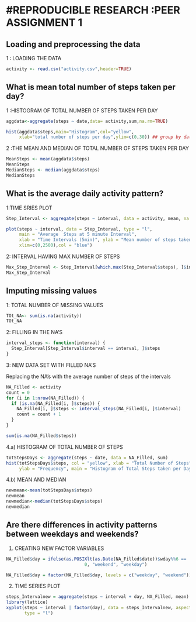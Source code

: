 #REPRODUCIBLE RESEARCH :PEER ASSIGNMENT 1
========================================================

## Loading and preprocessing the data
1 : LOADING THE DATA

```r
activity <- read.csv("activity.csv",header=TRUE)

```

## What is mean total number of steps taken per day?
1 :HISTOGRAM OF TOTAL NUMBER OF STEPS TAKEN PER DAY

```r
aggdata<-aggregate(steps ~ date,data= activity,sum,na.rm=TRUE) 

hist(aggdata$steps,main="Histogram",col="yellow",
     xlab="total number of steps per day",ylim=c(0,30)) ## group by date

```

2 :THE MEAN AND MEDIAN OF TOTAL NUMBER OF STEPS TAKEN PER DAY
```r
MeanSteps <- mean(aggdata$steps)
MeanSteps 
MedianSteps <- median(aggdata$steps)
MedianSteps 
```

## What is the average daily activity pattern?

1:TIME SRIES PLOT
```r
Step_Interval <- aggregate(steps ~ interval, data = activity, mean, na.rm = TRUE)

plot(steps ~ interval, data = Step_Interval, type = "l",  
     main = "Average  Steps at 5 minute Interval",
     xlab = "Time Intervals (5min)", ylab = "Mean number of steps taken",
     xlim=c(0,2500),col = "blue")

```
2: INTERVAL HAVING MAX NUMBER OF STEPS
```r
Max_Step_Interval <- Step_Interval[which.max(Step_Interval$steps), ]$interval
Max_Step_Interval
```

## Imputing missing values

1: TOTAL NUMBER OF MISSING VALUES

```r
TOt_NA<- sum(is.na(activity))
TOt_NA

```
2: FILLING IN THE NA'S

```r
interval_steps <- function(interval) {
  Step_Interval[Step_Interval$interval == interval, ]$steps
}

```

3: NEW DATA SET WITH FILLED NA'S

Replacing the NA's with the average number of steps of the intervals

```r
NA_Filled <- activity
count = 0
for (i in 1:nrow(NA_Filled)) {
  if (is.na(NA_Filled[i, ]$steps)) {
    NA_Filled[i, ]$steps <- interval_steps(NA_Filled[i, ]$interval)
    count = count + 1
  }
}

sum(is.na(NA_Filled$steps))

```

4.a) HISTOGRAM OF TOTAL NUMBER OF STEPS

```r
totStepsDays <- aggregate(steps ~ date, data = NA_Filled, sum)
hist(totStepsDays$steps, col = "yellow", xlab = "Total Number of Steps", 
     ylab = "Frequency", main = "Histogram of Total Steps taken per Day")
```

4.b) MEAN AND MEDIAN

```r
newmean<-mean(totStepsDays$steps)
newmean
newmedian<-median(totStepsDays$steps)
newmedian

```

## Are there differences in activity patterns between weekdays and weekends?

1. CREATING NEW FACTOR VARIABLES

```r

NA_Filled$day = ifelse(as.POSIXlt(as.Date(NA_Filled$date))$wday%%6 == 
                              0, "weekend", "weekday")

NA_Filled$day = factor(NA_Filled$day, levels = c("weekday", "weekend"))

```


2. TIME SERIES PLOT
```r
steps_Intervalnew = aggregate(steps ~ interval + day, NA_Filled, mean)
library(lattice)
xyplot(steps ~ interval | factor(day), data = steps_Intervalnew, aspect = 1/2, 
       type = "l")
```

